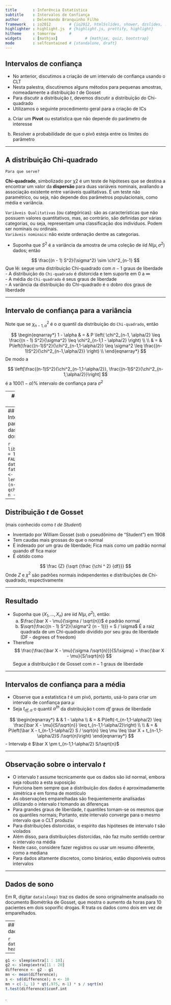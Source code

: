 ```yaml
---
title       : Inferência Estatística
subtitle    : Intervalos de Confiança
author      : Delermando Branquinho Filho
framework   : io2012        # {io2012, html5slides, shower, dzslides, ...}
highlighter : highlight.js  # {highlight.js, prettify, highlight}
hitheme     : tomorrow      # 
widgets     : [mathjax]            # {mathjax, quiz, bootstrap}
mode        : selfcontained # {standalone, draft}
---
```



## Intervalos de confiança

- No anterior, discutimos a criação de um intervalo de confiança usando o CLT
- Nesta palestra, discutiremos alguns métodos para pequenas amostras, nomeadamente a distribuição $t$ de Gosset
- Para discutir a distribuição $t$, devemos discutir a distribuição do Chi-quadrado
- Utilizamos o seguinte procedimento geral para a criação de ICs

a. Criar um **Pivot** ou estatística que não depende do parâmetro de interesse

b. Resolver a probabilidade de que o pivô esteja entre os limites do parâmetro

---

## A distribuição Chi-quadrado

`Para que serve?`

**Chi-quadrado**, simbolizado por χ2 é um teste de hipóteses que se destina a encontrar um valor da **dispersão** para duas variáveis nominais, avaliando a associação existente entre variáveis qualitativas. É um teste não paramétrico, ou seja, não depende dos parâmetros populacionais, como média e variância.

`Variáveis Qualitativas` (ou categóricas): são as características que não possuem valores quantitativos, mas, ao contrário, são definidas por várias categorias, ou seja, representam uma classificação dos indivíduos. Podem ser nominais ou ordinais.  
`Variáveis nominais`: não existe ordenação dentre as categorias.

- Suponha que $S^2$ é a variância da amostra de uma coleção de iid $N (\mu, \sigma ^ 2)$ dados; então

$$
    \frac{(n - 1) S^2}{\sigma^2} \sim \chi^2_{n-1}
$$
Que lê: segue uma distribuição Chi-quadrado com $n-1$ graus de liberdade  
- A distribuição do `Chi-quadrado` é distorcida e tem suporte em $0$ a $\infty$  
- A média do `Chi-quadrado` é seus graus de liberdade  
- A variância da distribuição do Chi-quadrado é o dobro dos graus de liberdade

---

## Intervalo de confiança para a variância

Note que se $\chi ^ 2_ {n-1, \alpha}$ é o $\alpha$ quantil da distribuição do `Chi-quadrado`, então

$$
\begin{eqnarray*}
  1 - \alpha & = & P \left( \chi^2_{n-1, \alpha/2} \leq  \frac{(n - 1) S^2}{\sigma^2} \leq  \chi^2_{n-1,1 - \alpha/2} \right) \\ \\
& = &  P\left(\frac{(n-1)S^2}{\chi^2_{n-1,1-\alpha/2}} \leq \sigma^2 \leq 
\frac{(n-1)S^2}{\chi^2_{n-1,\alpha/2}} \right) \\
\end{eqnarray*}
$$
De modo a

$$
\left[\frac{(n-1)S^2}{\chi^2_{n-1,1-\alpha/2}}, \frac{(n-1)S^2}{\chi^2_{n-1,\alpha/2}}\right]
$$
é a $100(1-\alpha)\%$ intervalo de confiança para $\sigma^2$

---
## Notas sobre este intervalo

- Este intervalo depende muito da normalidade assumida
- Quadrado-enraizamento os pontos finais produz um CI para $\sigma$

---
## Exemplo
** Intervalo de confiança para o desvio padrão das alturas dos filhos dos dados de Galton**

```r
library(UsingR,quietly = TRUE,verbose = FALSE); 
data(father.son); 
x <- father.son$sheight
s <- sd(x); n <- length(x)
round(sqrt( (n-1) * s ^ 2 / qchisq(c(.975, .025), n - 1) ), 3)
```

---

## Distribuição $t$ de Gosset 
(mais conhecido como $t\ de\ Student$)

- Inventado por William Gosset (sob o pseudônimo de "Student") em 1908
- Tem caudas mais grossas do que o normal
- É indexado por um grau de liberdade; Fica mais como um padrão normal quando df fica maior
- É obtido como

$$
\frac {Z} {\sqrt {\frac {\chi ^ 2} {df}}}
$$
Onde $Z$ e $\chi^2$ são padrões normais independentes e distribuições de Chi-quadrado, respectivamente

---

## Resultado

- Suponha que $(X_1,\ldots,X_n)$ are iid $N(\mu,\sigma^2)$, então:
  a. $\frac{\bar X - \mu}{\sigma / \sqrt{n}}$ é padrão normal
  b. $\sqrt{\frac{(n - 1) S^2}{\sigma^2 (n - 1)}} = S / \sigma$ É a raiz quadrada de um Chi-quadrado dividido por seu grau de liberdade (DF - degrees of freedom)

- Therefore 
$$
\frac{\frac{\bar X - \mu}{\sigma /\sqrt{n}}}{S/\sigma}  
= \frac{\bar X - \mu}{S/\sqrt{n}}
$$
    Segue a distribuição $t$ de Gosset com $n-1$ graus de liberdade

---

## Intervalos de confiança para a média

- Observe que a estatística $t$ é um pivô, portanto, usá-lo para criar um intervalo de confiança para $\mu$
- Seja $t_ {df, \alpha}$ o quantil $\alpha^{th}$ da distribuição t com $df$ graus de liberdade

$$
  \begin{eqnarray*}
&   & 1 - \alpha \\
& = & P\left(-t_{n-1,1-\alpha/2} \leq \frac{\bar X - \mu}{S/\sqrt{n}} \leq t_{n-1,1-\alpha/2}\right) \\ \\
& = & P\left(\bar X - t_{n-1,1-\alpha/2} S / \sqrt{n} \leq \mu  
      \leq \bar X + t_{n-1,1-\alpha/2}S /\sqrt{n}\right)
  \end{eqnarray*}
$$
- Intervalp é $\bar X \pm t_{n-1,1-\alpha/2} S/\sqrt{n}$

---

## Observação sobre o intervalo $t$

- O intervalo $t$ assume tecnicamente que os dados são iid normal, embora seja robusto a esta suposição
- Funciona bem sempre que a distribuição dos dados é aproximadamente simétrica e em forma de montículo
- As observações emparelhadas são frequentemente analisadas utilizando o intervalo $t$ tomando as diferenças
- Para grandes graus de liberdade, $t$ quantiles tornam-se os mesmos que os quantiles normais; Portanto, este intervalo converge para o mesmo intervalo que o CLT produziu
- Para distribuições distorcidas, o espírito das hipóteses de intervalo $t$ são violados
- Além disso, para distribuições distorcidas, não faz muito sentido centrar o intervalo na média
- Neste caso, considere fazer registros ou usar um resumo diferente, como a mediana
- Para dados altamente discretos, como binários, estão disponíveis outros intervalos

---

## Dados de sono

Em R, digitar `data(sleep)` traz os dados de sono originalmente analisado no documento Biométrika de Gosset, que mostra o aumento da horas para 10 pacientes em dois soporific drogas. R trata os dados como dois em vez de emparelhados.

---
## Os dados

```r
data(sleep)
head(sleep)
```

---
```r
g1 <- sleep$extra[1 : 10]; 
g2 <- sleep$extra[11 : 20]
difference <- g2 - g1
mn <- mean(difference); 
s <- sd(difference); n <- 10
mn + c(-1, 1) * qt(.975, n-1) * s / sqrt(n)
t.test(difference)$conf.int
```




.